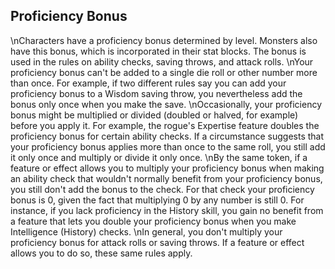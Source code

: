 ## Proficiency Bonus
\nCharacters have a proficiency bonus determined by level. Monsters also have this bonus, which is incorporated in their stat blocks. The bonus is used in the rules on ability checks, saving throws, and attack rolls.
\nYour proficiency bonus can't be added to a single die roll or other number more than once. For example, if two different rules say you can add your proficiency bonus to a Wisdom saving throw, you nevertheless add the bonus only once when you make the save.
\nOccasionally, your proficiency bonus might be multiplied or divided (doubled or halved, for example) before you apply it. For example, the rogue's Expertise feature doubles the proficiency bonus for certain ability checks. If a circumstance suggests that your proficiency bonus applies more than once to the same roll, you still add it only once and multiply or divide it only once.
\nBy the same token, if a feature or effect allows you to multiply your proficiency bonus when making an ability check that wouldn't normally benefit from your proficiency bonus, you still don't add the bonus to the check. For that check your proficiency bonus is 0, given the fact that multiplying 0 by any number is still 0. For instance, if you lack proficiency in the History skill, you gain no benefit from a feature that lets you double your proficiency bonus when you make Intelligence (History) checks.
\nIn general, you don't multiply your proficiency bonus for attack rolls or saving throws. If a feature or effect allows you to do so, these same rules apply.
